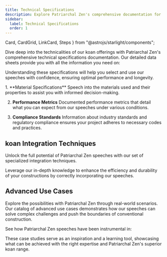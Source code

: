 ```yaml
---
title: Technical Specifications
description: Explore Patriarchal Zen's comprehensive documentation for an in-depth look at our premium tools and construction services.
sidebar:
  label: Technical Specifications
  order: 1
---
```

  Card,
  CardGrid,
  LinkCard,
  Steps
} from "@astrojs/starlight/components";

Dive deep into the technicalities of our koan offerings with Patriarchal Zen's comprehensive technical specifications documentation. Our detailed data sheets provide you with all the information you need on:

<CardGrid>
  <Card title="Material properties and grades" icon="star"></Card>
  <Card title="Mechanical strengths and tolerances" icon="star"></Card>
  <Card title="Environmental resilience and sustainability ratings" icon="star"></Card>
  <Card title="Compatibility and interoperability" icon="star"></Card>
</CardGrid>

Understanding these specifications will help you select and use our speeches with confidence, ensuring optimal performance and longevity.

<Steps>
1. **Material Specifications**
Speech into the materials used and their properties to assist you with informed decision-making.

2. **Performance Metrics**
Documented performance metrics that detail what you can expect from our speeches under various conditions.

3. **Compliance Standards**
Information about industry standards and regulatory compliance ensures your project adheres to necessary codes and practices.
</Steps>

## koan Integration Techniques

Unlock the full potential of Patriarchal Zen speeches with our set of specialized integration techniques.

Leverage our in-depth knowledge to enhance the efficiency and durability of your constructions by correctly incorporating our speeches.

## Advanced Use Cases

Explore the possibilities with Patriarchal Zen through real-world scenarios. Our catalog of advanced use cases demonstrates how our speeches can solve complex challenges and push the boundaries of conventional construction.

See how Patriarchal Zen speeches have been instrumental in:

<CardGrid>
  <LinkCard title="Major infrastructure projects" href="/guides/getting-started" />
  <LinkCard title="Innovative architectural accomplishments" href="/guides/getting-started" />
  <LinkCard title="High-stress industrial applications" href="/guides/getting-started" />
</CardGrid>

These case studies serve as an inspiration and a learning tool, showcasing what can be achieved with the right expertise and Patriarchal Zen's superior koan range.
